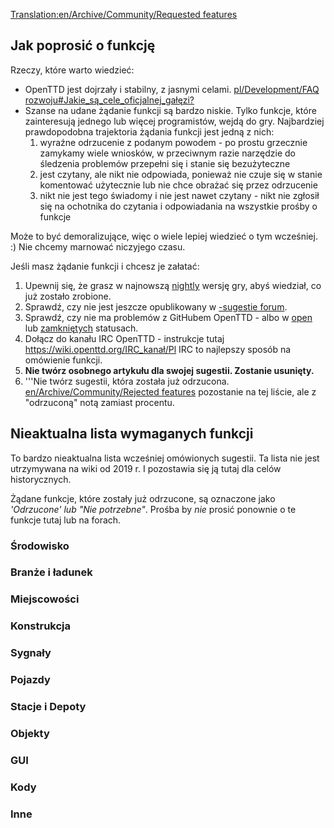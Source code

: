 [[Translation:en/Archive/Community/Requested features]]
 <!--{{outdated}}-->{{pl/nieaktualizowane}}




==Jak poprosić o funkcję==

Rzeczy, które warto wiedzieć:

* OpenTTD jest dojrzały i stabilny, z jasnymi celami. [[pl/Development/FAQ rozwoju#Jakie_są_cele_oficjalnej_gałęzi?]]
* Szanse na udane żądanie funkcji są bardzo niskie. Tylko funkcje, które zainteresują jednego lub więcej programistów, wejdą do gry. Najbardziej prawdopodobna trajektoria żądania funkcji jest jedną z nich:
*# wyraźne odrzucenie z podanym powodem - po prostu grzecznie zamykamy wiele wniosków, w przeciwnym razie narzędzie do śledzenia problemów przepełni się i stanie się bezużyteczne
*# jest czytany, ale nikt nie odpowiada, ponieważ nie czuje się w stanie komentować użytecznie lub nie chce obrażać się przez odrzucenie
*# nikt nie jest tego świadomy i nie jest nawet czytany - nikt nie zgłosił się na ochotnika do czytania i odpowiadania na wszystkie prośby o funkcje

Może to być demoralizujące, więc o wiele lepiej wiedzieć o tym wcześniej. :) Nie chcemy marnować niczyjego czasu.

Jeśli masz żądanie funkcji i chcesz je załatać:
#Upewnij się, że grasz w najnowszą [[pl/Archive/Community/Wersje nightly|nightly]] wersję gry, abyś wiedział, co już zostało zrobione.
#Sprawdź, czy nie jest jeszcze opublikowany w [http://www.tt-forums.net/viewforum.php?f=32 -sugestie forum].
#Sprawdź, czy nie ma problemów z GitHubem OpenTTD - albo w [https://github.com/OpenTTD/OpenTTD/issues open] lub [https://github.com/OpenTTD/OpenTTD/issues?q=is%3Aissue+is%3Aclosed zamkniętych] statusach.
#Dołącz do kanału IRC OpenTTD - instrukcje tutaj https://wiki.openttd.org/IRC_kanał/Pl IRC to najlepszy sposób na omówienie funkcji.
#'''Nie twórz osobnego artykułu dla swojej sugestii. Zostanie usunięty.'''
#'''Nie twórz sugestii, która została już odrzucona. [[en/Archive/Community/Rejected features]] pozostanie na tej liście, ale z "odrzuconą" notą zamiast procentu.

==Nieaktualna lista wymaganych funkcji==

To bardzo nieaktualna lista wcześniej omówionych sugestii. Ta lista nie jest utrzymywana na wiki od 2019 r. I pozostawia się ją tutaj dla celów historycznych.

Żądane funkcje, które zostały już odrzucone, są oznaczone jako '''Odrzucone'  lub  "Nie potrzebne"''. Prośba by ''nie'' prosić ponownie o te funkcje tutaj lub na forach. 

===Środowisko===
{{en/rf header}}
{{en/rf|All Climates World|not needed|36764|Rejected}}
{{en/rf|Remove Trees|90%|49326|Latest version of patch is r20180}}
{{en/rf|Trees growth reduced|90%|45502|Latest version of patch is r20180}}
{{en/rf|Create Realistic Heightmap|50%|33956|Latest version of patch is r13922}}
{{en/rf|[[pl/Community/NewGRF/Cykl Dzień/Wieczór|Day/Night Cycle]]|not needed|36929|Use [[pl/Manual/NewGRF|NewGRFs]]}}
{{en/rf|Grass on unused tracks|not needed|32285|Rejected}}
{{en/rf|Higher mountains in map|100%|40844|In trunk since r27010}}
{{en/rf|Improved Timetable Management|75%|39276|Latest version of patch is r17628}}
{{en/rf|Increase terraforming cost|not needed|8252|Use [[pl/Manual/NewGRF|NewGRFs]]}}
{{en/rf|Larger map sizes|100%|33137|4096x4096 in trunk since r26319, even larger maps are rejected}}
{{en/rf|More Map Settings (MMS)|50%|39899|Latest version of patch is r14439}}
{{en/rf|New Title Screen|100%|42044|Title screen is occasionally changed when releasing a new version}}
{{en/rf|Seasons|not needed|15487|NewGRF variable snowline supported since r9371}}
{{en/rf|Snow in temperate climate|not needed|24574|Rejected}}
{{en/rf|Tracking Viewport|75%|43473|Latest version of patch is r20082}}
{{en/rf|Underwater levels|50%|31576|Visible or not, Latest version of patch is r11127}}
{{en/rf|Weather|not needed|24574|Rejected}}
{{en/rf footer}}

===Branże i ładunek===
{{en/rf header}}
{{en/rf|Changes to the Original Industries|not needed|37049|Use [[pl/Manual/NewGRF|NewGRFs]]}}
{{en/rf|Industry budgets|not needed|30898|Rejected}}
{{en/rf|New Industry Closures|not needed|36653|Use [[pl/Manual/NewGRF|NewGRFs]]}}
{{en/rf|[[pl/Manual/Dystrybucja ładunku|Passenger and cargo distribution]]|100%|41992|Cargodest is dead.  Cargodist in trunk since r25361}}
{{en/rf footer}}

===Miejscowości===
{{en/rf header}}
{{en/rf|Colour Town Ratings|75%|42598|Indicate Town Rating with colour in Title, latest version of patch is r18684}}
{{en/rf|Limit town growth|50%|32083|Latest version of patch is r9894 (old!)}}
{{en/rf|Maximum Town Size|75%|35219|Very similar to patch above, latest version of patch is r15815}}
{{en/rf|Minimum Town Distance|75%|33625|Latest version of patch is r18656}}
{{en/rf|New Town Grid|50%|40922|Latest version of patch is r15096}}
{{en/rf footer}}

===Konstrukcja===
{{en/rf header}}
{{en/rf|Better statue placement|100%|49413| In trunk! r19206}}
{{en/rf|Copy and paste|10%|41259|Rejected only in its current form, latest version of patch is r22255}}
{{en/rf|[[en/Archive/Community/Custom Bridgeheads]]|not needed|20211|Rejected}}
{{en/rf|Diagonal clearing and leveling|100%|19311| In trunk since r21500}}
{{en/rf|Diagonal level crossings|50%|26584|4=Also see [http://www.tt-forums.net/viewtopic.php?t=26385 TTDPatch suggestion], latest version of patch is r5911 (V. old!)}}
{{en/rf|Diagonal roads, tunnels, bridges|0%|7104|}}
{{en/rf|Enhanced tunnels|not needed|36661|Rejected}}
{{en/rf|Limit flattening to sea level|not needed|32295|4=Rejected}}
{{en/rf|Minimise autosignal gaps|100%|35443|In trunk since r24129}}
{{en/rf|Bridges between any land level|not needed|43188|Rejected}}
{{en/rf|Non-instant construction|not needed|32301|Rejected}}
{{en/rf|Purchase land faster|75%|29495|Drag a box, latest version of patch is r19990}}
{{en/rf|Realistic Level Crossing|not needed|39830|Use [[pl/Manual/Sygnalizacja#Sygnały trasy|Path Signals]]}}
{{en/rf|[[en/Shared Tracks]]|75%|34292|Latest version of patch is r12346.}}
{{en/rf|[[en/HackaLittleBit/Under Water Tunnels|Underwater tunnels]]|75%|41775|Latest version of patch is r19518}}
{{en/rf|Undo feature|not needed|38377|Rejected.}}
{{en/rf|Close adjacent level crossings|50%|46091|Latest version of patch is r18359}}
{{en/rf footer}}

===Sygnały===
{{en/rf header}}
{{en/rf|Long Reserve PBS Signal|not needed|42675|Rejected}}
{{en/rf|Priority Path Signal (PPS)|not needed|40393|Rejected}}
{{en/rf|Route markers|not needed|30118|Rejected}}
{{en/rf|[[en/HackaLittleBit/Tunnel Signals|Signals in tunnels and on bridges]]|75%|41260|Latest version of patch is r24024}}
{{en/rf|Traffic Lights|not needed|36261|Rejected}}
{{en/rf|Multi-Aspect Signals (MAS)|not needed|45304|Rejected}}
{{en/rf|Signal Extensions (SignalEx)|75%|45208|General support for complex signal extension (i.e., programmable). Latest version of patch is r17618}}
{{en/rf footer}}

===Pojazdy===
{{en/rf header}}
{{en/rf|More diesel smoke|100%|19896|In trunk since r20376}}
{{en/rf|Adjustable plane crash probability|not needed|32202|Rejected - use the cheat if necessary)}}
{{en/rf|Disable Train Reverse when waiting for too long|100%|40024|In trunk since r21962 (See also [[en/Community/Disable Train Reversing]])}}
{{en/rf|Easy conversion for different rail types|not needed|31622|Rejected}}
{{en/rf|Improved Breakdowns|75%|39518|Last version of patch is r19152}}
{{en/rf|Plane landing queues|75%|15502|Last version of the patch is r17510}}
{{en/rf|Ship Distance|50%|42758|Stop ships from going on top of each other, last version of patch is r16018}}
{{en/rf footer}}

===Stacje i Depoty===
{{en/rf header}}
{{en/rf|Airports built by parts|0%|29914|4=Look at [http://www.tt-forums.net/viewtopic.php?t=45654 NewGRF Airports] as well}}
{{en/rf|City owned airports|0%|20093|}}
{{en/rf|Close Airports|100%|33418|In trunk since r24127}}
{{en/rf|Display station coverage|0%|32363|}}
{{en/rf|Multi-track railway stations divided into platforms for improved vehicle ordering|not needed|46505|Rejected}}
{{en/rf|Drive through depots|not needed|42312|Rejected}}
{{en/rf|Infrastructure Sharing|75%|42254|}}
{{en/rf|Long train depots|not needed|34574|4=Use NewGRF [https://www.tt-forums.net/viewtopic.php?p=1191359#p1191359 Example]}}
{{en/rf|RV (Road Vehicle) Waypoints|not needed|33179|Rejected - one can use "go via" orders on drive through road stops instead since r12689}}
{{en/rf|Sloped Stations|50%|41433|}}
{{en/rf|Stations on bridges|not needed|40606|Rejected}}
{{en/rf|Trains through non-stop stations / Whistle boards|not needed|38015|Rejected}}
{{en/rf|Upgrade airports|90%|35867|4=Also see [http://www.tt-forums.net/viewtopic.php?t=28962 Replace Airport] thread}}
{{en/rf footer}}

===Objekty===
{{en/rf header}}
{{en/rf|Completely shore|90%|34401|}}
{{en/rf|NewObjects|100%|49783|Implemented in r20673}}
{{en/rf footer}}

===GUI===
{{en/rf header}}
{{en/rf|OpenTTD GUI Re-arrangement|50%|3826|Project Page: http://dev.openttdcoop.org/projects/openttd-gui}}
{{en/rf|Advanced expenses column|10%|31455|}}
{{en/rf|Better graphs|75%|31984|}}
{{en/rf|Clean up patch options|10%|32191|}}
{{en/rf|Configurable hotkeys|100%|38343|In trunk since r20055 and related commits}}
{{en/rf|[[en/Archive/Community/Font selection GUI]]|75%|29766|}}
{{en/rf|Improvement for GUI toolbar|0%|40843|}}
{{en/rf|Longer history of finances|not needed|21079|Rejected}}
{{en/rf|Multiplayer server list filtering|90%|43160|Latest version of patch is r22449.}}
{{en/rf|New Chat Window|50%|40927|}}
{{en/rf|New Station Building GUI|50%|41222|}}
{{en/rf|New Station GUI|50%|40419|}}
{{en/rf|NewGRF GUI Window 2|50%|35001|}}
{{en/rf|Toggle Terrain on Minimap|100%|42257|In trunk since r18665}}
{{en/rf footer}}

===Kody===
{{en/rf header}}
{{en/rf|Local authority doesn't reject you|90%|30807|}}
{{en/rf footer}}

===Inne===
{{en/rf header}}
{{en/rf|Leasing|not needed|49389|Rejected}}
{{en/rf|Adjustable day length|50%|42432}}
{{en/rf|Alphabetized openttd.cfg|50%|32164|}}
{{en/rf|Auto-download NewGrfs|not needed|32764|Use centralised [[pl/Archive/Community/Serwis Dodatków|Content Service]] (BaNaNaS) instead.}}
{{en/rf|Better save game naming convention|10%|32308}}
{{en/rf|Built-in goals|not needed|43698|Use GameScript}}
{{en/rf|Code optimizations|50%|32319|4=Train collision detection is slow. Also see [http://www.tt-forums.net/viewtopic.php?t=27925 here] (in trunk since r10111) and [http://www.tt-forums.net/viewtopic.php?p=594775#594775 here]}}
{{en/rf|Competitive Play|not needed|42572|Use GameScript}}
{{en/rf|Draw on Map|not needed|42784|Rejected}}
{{en/rf|Improved Loans|not needed|36184|Rejected}}
{{en/rf|Load/Save Company Info|50%|40457|Save information about companies and load it back}}
{{en/rf|More Conditional Orders|50%|38317|Latest version of patch is r27962 from 11th Jan 2018}}
{{en/rf|Multicore support|rejected|37064|}}
{{en/rf|New Sound Mixer|75%|37448|orudge}}
{{en/rf|OpenGL Blitter|50%|38151|}}
{{en/rf|[Real stock market]|not needed|69780|Rejected}}
{{en/rf|Station/track templates|not needed|25037|Rejected}}
{{en/rf footer}}